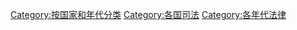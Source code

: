 
[[Category:按国家和年代分类|Category:按国家和年代分类]]
[[Category:各国司法|Category:各国司法]]
[[Category:各年代法律|Category:各年代法律]]